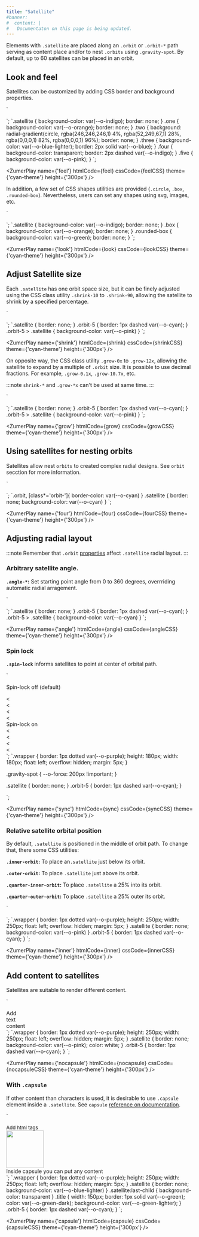 ```yaml
---
title: "Satellite"
#banner: 
#  content: |
#   Documentaton on this page is being updated.
---
```



Elements with `.satellite` are placed along an `.orbit` or `.orbit-*` path serving as content place and/or to nest `.orbits` using `.gravity-spot`.  By default, up to 60 satellites can be placed in an orbit. 

## Look and feel

Satellites can be customized by adding CSS border and background properties. 

`<div class="bigbang">
  <div class="gravity-spot">
    <div class="orbit-5">
      <div class="satellite one"></div>
      <div class="satellite two"></div>
      <div class="satellite three"></div>
      <div class="satellite four"></div>
      <div class="satellite five"></div>
    </div>
  </div>
</div>
`;
`.satellite {
  background-color: var(--o-indigo);
  border: none;
}
.one {
  background-color: var(--o-orange);
  border: none;
}
.two {
  background: radial-gradient(circle, rgba(246,246,246,1) 4%, rgba(52,249,67,1) 28%, rgba(0,0,0,1) 82%, rgba(0,0,0,1) 96%);
  border: none;
}
.three {
  background-color: var(--o-blue-lighter);
  border: 2px solid var(--o-blue);
}
.four {
  background-color: transparent;
  border: 2px dashed var(--o-indigo);
}
.five {
  background-color: var(--o-pink);
}
`;

<ZumerPlay name={'feel'}   htmlCode={feel} cssCode={feelCSS} theme={'cyan-theme'} height={'300px'} />

In addition, a few set of CSS shapes utilities are provided (`.circle`, `.box`, `.rounded-box`). Nevertheless, users can set any shapes using svg, images, etc.

`<div class="bigbang">
  <div class="gravity-spot">
    <div class="orbit-5">
      <div class="satellite"></div>
      <div class="satellite"></div>
      <div class="satellite box"></div>
      <div class="satellite box"></div>
      <div class="satellite rounded-box"></div>
      <div class="satellite rounded-box"></div>
    </div>
  </div>
</div>
`;
`.satellite {
  background-color: var(--o-indigo);
  border: none;
}
.box {
  background-color: var(--o-orange);
  border: none;
}
.rounded-box {
  background-color: var(--o-green);
  border: none;
}
`;

<ZumerPlay name={'look'}   htmlCode={look} cssCode={lookCSS} theme={'cyan-theme'} height={'300px'} />

## Adjust Satellite size

Each `.satellite` has one orbit space size, but it can be finely adjusted using the CSS class utility `.shrink-10` to `.shrink-90`, allowing the satellite to shrink by a specified percentage.

`<div class="bigbang">
  <div class="gravity-spot">
    <div class="orbit-5">
      <div class="satellite "></div>
      <div class="satellite shrink-30"></div>
      <div class="satellite shrink-60"></div>
      <div class="satellite shrink-90"></div>   
    </div>
  </div>
</div>
`;
`.satellite {
  border: none;
}
.orbit-5 {
  border: 1px dashed var(--o-cyan);
}
.orbit-5 > .satellite {
  background-color: var(--o-pink)
}
`;

<ZumerPlay name={'shrink'}   htmlCode={shrink} cssCode={shrinkCSS} theme={'cyan-theme'} height={'300px'} />

On opposite way, the CSS class utility `.grow-0x` to `.grow-12x`, allowing the satellite to expand by a multiple of `.orbit` size. It is possible to use decimal fractions. For example,  `.grow-0.1x`,  `.grow-10.7x`, etc.

:::note
`shrink-*` and `.grow-*x` can't be used at same time.
:::


`<div class="bigbang">
  <div class="gravity-spot">
    <div class="orbit-5">
      <div class="satellite grow-0.5x"></div>
      <div class="satellite grow-2x"></div>
      <div class="satellite grow-3x"></div>
      <div class="satellite grow-3.5x"></div>
    </div>
  </div>
</div>
`;
`.satellite {
  border: none;
}
.orbit-5 {
  border: 1px dashed var(--o-cyan);
}
.orbit-5 > .satellite {
  background-color: var(--o-pink)
}
`;

<ZumerPlay name={'grow'}   htmlCode={grow} cssCode={growCSS} theme={'cyan-theme'} height={'300px'} />


## Using satellites for nesting orbits
Satellites allow nest `orbits` to created complex radial designs. See `orbit` secction for more information.

`<div class="bigbang">
  <div class="gravity-spot">
    <div class="orbit-4">
      <div class="satellite">
        <div class="gravity-spot">
          <div class="orbit"></div>
          <div class="orbit"></div>
        </div>
      </div>
    </div>
  </div>
</div>
`;
`.orbit, [class*='orbit-']{
  border-color: var(--o-cyan)
}
.satellite {
  border: none;
  background-color: var(--o-cyan)
}
`;

<ZumerPlay name={'four'}   htmlCode={four} cssCode={fourCSS} theme={'cyan-theme'} height={'300px'} />


## Adjusting radial layout

:::note
Remember that `.orbit` [properties](/orbit-docs/elements/orbit/#distribution-of-orbit-children-elements) affect `.satellite` radial layout. 
:::

### Arbitrary satellite angle.

**`.angle-*`:** Set starting point angle from 0 to 360 degrees, overrriding automatic radial arragement.

`<div class="bigbang">
  <div class="gravity-spot">
    <div class="orbit-5">
      <div class="satellite angle-315"></div>
    </div>
  </div>
</div>
`;
`.satellite {
  border: none;
}
.orbit-5 {
  border: 1px dashed var(--o-cyan);
}
.orbit-5 > .satellite {
  background-color: var(--o-cyan)
}
`;

<ZumerPlay name={'angle'}   htmlCode={angle} cssCode={angleCSS} theme={'cyan-theme'} height={'300px'} />


### Spin lock
**`.spin-lock`** informs satellites to point at center of orbital path.

`<div class="wrapper">
Spin-lock off (default)
  <div class="bigbang">
    <div class="gravity-spot">
      <div class="orbit-5">
        <div class="satellite"><</div>
        <div class="satellite"><</div>
        <div class="satellite"><</div>
        <div class="satellite"><</div>
      </div>
    </div>
  </div>
</div>
<div class="wrapper">
Spin-lock on
  <div class="bigbang">
    <div class="gravity-spot">
      <div class="orbit-5">
        <div class="satellite spin-lock"><</div>
        <div class="satellite spin-lock"><</div>
        <div class="satellite spin-lock"><</div>
        <div class="satellite spin-lock"><</div>
      </div>
    </div>
  </div>
</div>
`;
`.wrapper {
  border: 1px dotted var(--o-purple);
  height: 180px;
  width: 180px;
  float: left;
  overflow: hidden;
  margin: 5px;
}

.gravity-spot {
  --o-force: 200px !important;
}

.satellite {
  border: none;
}
.orbit-5 {
  border: 1px dashed var(--o-cyan);
}

`;

<ZumerPlay name={'sync'}   htmlCode={sync} cssCode={syncCSS} theme={'cyan-theme'} height={'300px'} />

### Relative satellite orbital position

By default, `.satellite` is positioned in the middle of orbit path. To change that, there some CSS utilities:

**`.inner-orbit`:** To place an`.satellite` just below its orbit.

**`.outer-orbit`:** To place `.satellite` just above its orbit.

**`.quarter-inner-orbit`:** To place `.satellite` a 25% into its orbit.

**`.quarter-outer-orbit`:** To place `.satellite` a 25% outer its orbit.

`<div class="bigbang">
  <div class="gravity-spot">
    <div class="orbit-5">
      <div class="satellite grow-1x outer-orbit "></div>
      <div class="satellite grow-1x quarter-outer-orbit"></div>
      <div class="satellite grow-1x quarter-inner-orbit"></div>
      <div class="satellite grow-1x inner-orbit"></div>
    </div>
  </div>
</div>
`;
`.wrapper {
  border: 1px dotted var(--o-purple);
  height: 250px;
  width: 250px;
  float: left;
  overflow: hidden;
  margin: 5px;
}
.satellite {
  border: none;
  background-color: var(--o-pink)
}
.orbit-5 {
  border: 1px dashed var(--o-cyan);
}
`;

<ZumerPlay name={'inner'}   htmlCode={inner} cssCode={innerCSS} theme={'cyan-theme'} height={'300px'} />


## Add content to satellites
Satellites are suitable to render different content. 

`<div class="bigbang">
  <div class="gravity-spot">
    <div class="orbit-5">
      <div class="satellite grow-1x">Add</div>
      <div class="satellite grow-1x">text</div>
      <div class="satellite grow-1.8x">content</div>
    </div>
  </div>
</div>
`;
`.wrapper {
  border: 1px dotted var(--o-purple);
  height: 250px;
  width: 250px;
  float: left;
  overflow: hidden;
  margin: 5px;
}
.satellite {
  border: none;
  background-color: var(--o-pink);
  color: white;
}
.orbit-5 {
  border: 1px dashed var(--o-cyan);
}
`;

<ZumerPlay name={'nocapsule'}   htmlCode={nocapsule} cssCode={nocapsuleCSS} theme={'cyan-theme'} height={'300px'} />


### With `.capsule`
If other content than characters is used, it is desirable to use `.capsule` element inside a `.satellite`. See `capsule` [reference on documentation](/orbit-docs/elements/capsule).

`<div class="bigbang">
  <div class="gravity-spot">
    <div class="orbit-5">
      <div class="satellite grow-2x rounded-box">
        <div class="capsule">
          <span style="color:  var(--o-blue); font-size:13px; ">
            Add html tags
          </span>
        </div>
      </div>
      <div class="satellite grow-2x"> 
        <div class="capsule ">
          <img src="/orbit-docs/favicon.svg" width="100"/>
        </div>
      </div>
      <div class="satellite spin-lock">
        <div class="capsule title ">
        Inside capsule you can put any content
        </div>
      </div>
    </div>
  </div>
</div>
`;
`.wrapper {
  border: 1px dotted var(--o-purple);
  height: 250px;
  width: 250px;
  float: left;
  overflow: hidden;
  margin: 5px;
}
.satellite {
  border: none;
  background-color: var(--o-blue-lighter)
}
.satellite:last-child {
  background-color: transparent
}
.title {
  width: 150px;
  border: 1px solid var(--o-green);
  color:  var(--o-green-dark);
  background-color: var(--o-green-lighter);
}
.orbit-5 {
  border: 1px dashed var(--o-cyan);
}
`;

<ZumerPlay name={'capsule'}   htmlCode={capsule} cssCode={capsuleCSS} theme={'cyan-theme'} height={'300px'} />
